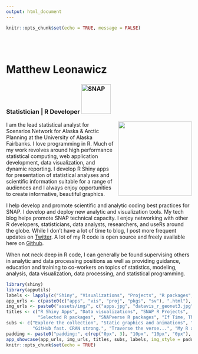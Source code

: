 ```yaml
---
output: html_document
---
```


```r
knitr::opts_chunk$set(echo = TRUE, message = FALSE)
```

<br><br>

# Matthew Leonawicz

### Statistician | R Developer <a href="http://snap.uaf.edu" target="_blank"><img src="./assets/img/SNAP_acronym_color.svg" alt="SNAP" width=80  style="margin-bottom:5px;"></a>

<img src="./assets/img/ml400w.jpg" width=200 style="float:right; margin-left:10px; margin-bottom:10px;">

I am the lead statistical analyst for Scenarios Network for Alaska & Arctic Planning at the University of Alaska Fairbanks.
I love programming in R. Much of my work revolves around high performance statistical computing, web application development, data visualization, and dynamic reporting.
I develop R Shiny apps for presentation of statistical analyses and scientific information suitable for a range of audiences and I always enjoy opportunities to create informative, beautiful graphics.

I help develop and promote scientific and analytic coding best practices for SNAP. I develop and deploy new analytic and visualization tools. My tech blog helps promote SNAP technical capacity. I enjoy networking with other R developers, statisticians, data analysts, researchers, and useRs around the globe.
While I don't have a lot of time to blog, I post more frequent updates on [Twitter](https://twitter.com/leonawicz). A lot of my R code is open source and freely available here on [Github](https://github.com/leonawicz).

When not neck deep in R code, I can generally be found supervising others in analytic and data processing positions as well as providing guidance, education and training to co-workers on topics of statistics, modeling, analysis, data visualization, data processing, and statistical programming.

```r
library(shiny)
library(apputils)
labels <- lapply(c("Shiny", "Visualizations", "Projects", "R packages", "The SNAPverse", "Blog"), h4)
app_urls <- c(paste0(c("apps", "vis", "proj", "pkgs", "sv"), ".html"), "blog")
img_urls <- paste0("assets/img/", c("apps.jpg", "datavis_r_geonet3.jpg", "proj.jpg", "Rlogo.svg", "snap_symbol.svg", "blog.jpg"))
titles <- c("R Shiny Apps", "Data visualizations", "SNAP R Projects", 
            "Selected R packages", "SNAPverse R packages", "If Time, Then Blog")
subs <- c("Explore the collection", "Static graphics and animations", "A glimpse into the day-to-day", 
          "GitHub fast. CRAN strong.", "Traverse the verse...", "My R and Shiny posts")
padding <- paste0("padding:", c(rep("0px", 3), "10px", "10px", "0px"), ";")
app_showcase(app_urls, img_urls, titles, subs, labels, img_style = padding, new_window = FALSE)
knitr::opts_chunk$set(echo = TRUE)
```
